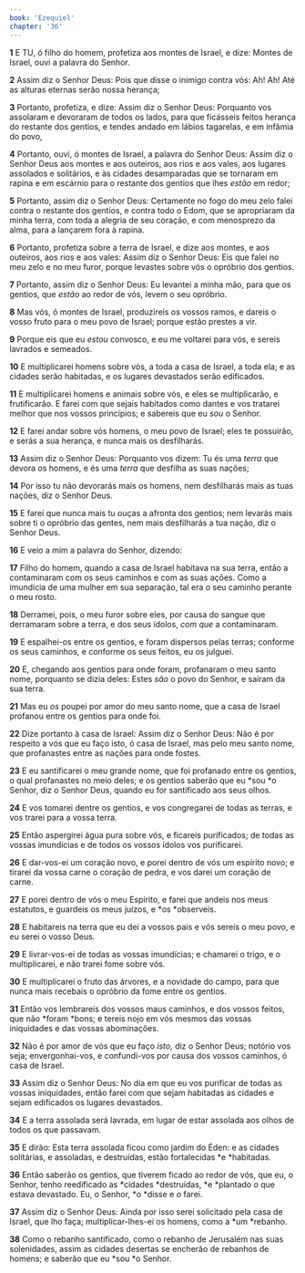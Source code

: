 ```yaml
---
book: 'Ezequiel'
chapter: '36'
---
```


**1** E TU, ó filho do homem, profetiza aos montes de Israel, e dize: Montes de Israel, ouvi a palavra do Senhor.

**2** Assim diz o Senhor Deus: Pois que disse o inimigo contra vós: Ah! Ah! Até as alturas eternas serão nossa herança;

**3** Portanto, profetiza, e dize: Assim diz o Senhor Deus: Porquanto vos assolaram e devoraram de todos os lados, para que ficásseis feitos herança do restante dos gentios, e tendes andado em lábios tagarelas, e em infâmia do povo,

**4** Portanto, ouvi, ó montes de Israel, a palavra do Senhor Deus: Assim diz o Senhor Deus aos montes e aos outeiros, aos rios e aos vales, aos lugares assolados e solitários, e às cidades desamparadas que se tornaram em rapina e em escárnio para o restante dos gentios que lhes _estão_ em redor;

**5** Portanto, assim diz o Senhor Deus: Certamente no fogo do meu zelo falei contra o restante dos gentios, e contra todo o Edom, que se apropriaram da minha terra, com toda a alegria de seu coração, e com menosprezo da alma, para a lançarem fora à rapina.

**6** Portanto, profetiza sobre a terra de Israel, e dize aos montes, e aos outeiros, aos rios e aos vales: Assim diz o Senhor Deus: Eis que falei no meu zelo e no meu furor, porque levastes sobre vós o opróbrio dos gentios.

**7** Portanto, assim diz o Senhor Deus: Eu levantei a minha mão, para que os gentios, que _estão_ ao redor de vós, levem o seu opróbrio.

**8** Mas vós, ó montes de Israel, produzireis os vossos ramos, e dareis o vosso fruto para o meu povo de Israel; porque estão prestes a vir.

**9** Porque eis que eu _estou_ convosco, e eu me voltarei para vós, e sereis lavrados e semeados.

**10** E multiplicarei homens sobre vós, a toda a casa de Israel, a toda ela; e as cidades serão habitadas, e os lugares devastados serão edificados.

**11** E multiplicarei homens e animais sobre vós, e eles se multiplicarão, e frutificarão. E farei com que sejais habitados como dantes e vos tratarei melhor que nos vossos princípios; e sabereis que eu _sou_ o Senhor.

**12** E farei andar sobre vós homens, o meu povo de Israel; eles te possuirão, e serás a sua herança, e nunca mais os desfilharás.

**13** Assim diz o Senhor Deus: Porquanto vos dizem: Tu és uma _terra_ que devora os homens, e és uma _terra_ que desfilha as suas nações;

**14** Por isso tu não devorarás mais os homens, nem desfilharás mais as tuas nações, diz o Senhor Deus.

**15** E farei que nunca mais tu ouças a afronta dos gentios; nem levarás mais sobre ti o opróbrio das gentes, nem mais desfilharás a tua nação, diz o Senhor Deus.

**16** E veio a mim a palavra do Senhor, dizendo:

**17** Filho do homem, quando a casa de Israel habitava na sua terra, então a contaminaram com os seus caminhos e com as suas ações. Como a imundícia de uma mulher em sua separação, tal era o seu caminho perante o meu rosto.

**18** Derramei, pois, o meu furor sobre eles, por causa do sangue que derramaram sobre a terra, e dos seus ídolos, _com que_ a contaminaram.

**19** E espalhei-os entre os gentios, e foram dispersos pelas terras; conforme os seus caminhos, e conforme os seus feitos, eu os julguei.

**20** E, chegando aos gentios para onde foram, profanaram o meu santo nome, porquanto se dizia deles: Estes _são_ o povo do Senhor, e saíram da sua terra.

**21** Mas eu _os_ poupei por amor do meu santo nome, que a casa de Israel profanou entre os gentios para onde foi.

**22** Dize portanto à casa de Israel: Assim diz o Senhor Deus: Não é por respeito a vós que eu faço isto, ó casa de Israel, mas pelo meu santo nome, que profanastes entre as nações para onde fostes.

**23** E eu santificarei o meu grande nome, que foi profanado entre os gentios, o qual profanastes no meio deles; e os gentios saberão que eu *sou *o Senhor, diz o Senhor Deus, quando eu for santificado aos seus olhos.

**24** E vos tomarei dentre os gentios, e vos congregarei de todas as terras, e vos trarei para a vossa terra.

**25** Então aspergirei água pura sobre vós, e ficareis purificados; de todas as vossas imundícias e de todos os vossos ídolos vos purificarei.

**26** E dar-vos-ei um coração novo, e porei dentro de vós um espírito novo; e tirarei da vossa carne o coração de pedra, e vos darei um coração de carne.

**27** E porei dentro de vós o meu Espírito, e farei que andeis nos meus estatutos, e guardeis os meus juízos, e *os *observeis.

**28** E habitareis na terra que eu dei a vossos pais e vós sereis o meu povo, e eu serei o vosso Deus.

**29** E livrar-vos-ei de todas as vossas imundícias; e chamarei o trigo, e o multiplicarei, e não trarei fome sobre vós.

**30** E multiplicarei o fruto das árvores, e a novidade do campo, para que nunca mais recebais o opróbrio da fome entre os gentios.

**31** Então vos lembrareis dos vossos maus caminhos, e dos vossos feitos, que não *foram *bons; e tereis nojo em vós mesmos das vossas iniquidades e das vossas abominações.

**32** Não é por amor de vós que eu faço _isto,_ diz o Senhor Deus; notório vos seja; envergonhai-vos, e confundi-vos por causa dos vossos caminhos, ó casa de Israel.

**33** Assim diz o Senhor Deus: No dia em que eu vos purificar de todas as vossas iniquidades, então farei com que sejam habitadas as cidades e sejam edificados os lugares devastados.

**34** E a terra assolada será lavrada, em lugar de estar assolada aos olhos de todos os que passavam.

**35** E dirão: Esta terra assolada ficou como jardim do Éden: e as cidades solitárias, e assoladas, e destruídas, estão fortalecidas *e *habitadas.

**36** Então saberão os gentios, que tiverem ficado ao redor de vós, que eu, o Senhor, tenho reedificado as *cidades *destruídas, *e *plantado o que estava devastado. Eu, o Senhor, *o *disse e _o_ farei.

**37** Assim diz o Senhor Deus: Ainda por isso serei solicitado pela casa de Israel, que lho faça; multiplicar-lhes-ei os homens, como a *um *rebanho.

**38** Como o rebanho santificado, como o rebanho de Jerusalém nas suas solenidades, assim as cidades desertas se encherão de rebanhos de homens; e saberão que eu *sou *o Senhor.
